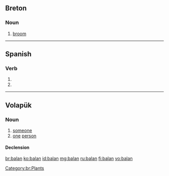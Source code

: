 ==Breton==

===Noun===
{{head|br|noun|singulative|balanenn}} {{g|br}}

# [[broom]] {{qualifier|genus {{term|Genista}}}}

[[Category:br:Plants]]

----

==Spanish==

===Verb===
{{es-verb-form|balar}}

# {{es-verb form of|ending=ar|mood=indicative|tense=present|pers=2|formal=yes|number=plural|[[balar]]}}
# {{es-verb form of|ending=ar|mood=indicative|tense=present|pers=3|number=plural|[[balar]]}}

----

==Volapük==

===Noun===
{{vo-noun}}

# [[someone]]
# [[one]] [[person]]

====Declension====
{{vo-decl-noun}}

[[br:balan]]
[[ko:balan]]
[[id:balan]]
[[mg:balan]]
[[ru:balan]]
[[fi:balan]]
[[vo:balan]]